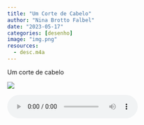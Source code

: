 ```yaml
---
title: "Um Corte de Cabelo"
author: "Nina Brotto Falbel"
date: "2023-05-17"
categories: [desenho]
image: "img.png"
resources: 
  - desc.m4a
---
```


Um corte de cabelo

![](img.png)

<audio controls>

<source src="desc.m4a" type="audio/mp4">

</audio>
